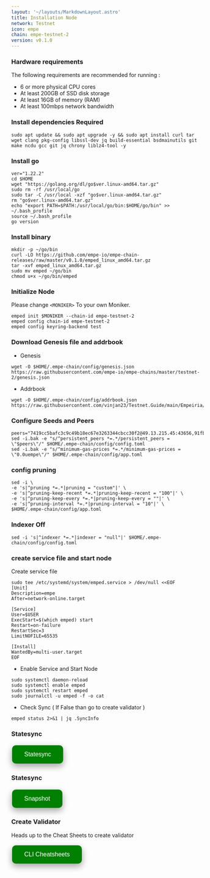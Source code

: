 ```yaml
---
layout: '~/layouts/MarkdownLayout.astro'
title: Installation Node
network: Testnet
icon: empe
chain: empe-testnet-2
version: v0.1.0
---
```


### Hardware requirements

The following requirements are recommended for running :

- 6 or more physical CPU cores
- At least 200GB of SSD disk storage
- At least 16GB of memory (RAM)
- At least 100mbps network bandwidth


### Install dependencies Required

```
sudo apt update && sudo apt upgrade -y && sudo apt install curl tar wget clang pkg-config libssl-dev jq build-essential bsdmainutils git make ncdu gcc git jq chrony liblz4-tool -y
```

### Install go

```
ver="1.22.2"
cd $HOME
wget "https://golang.org/dl/go$ver.linux-amd64.tar.gz"
sudo rm -rf /usr/local/go
sudo tar -C /usr/local -xzf "go$ver.linux-amd64.tar.gz"
rm "go$ver.linux-amd64.tar.gz"
echo "export PATH=$PATH:/usr/local/go/bin:$HOME/go/bin" >> ~/.bash_profile
source ~/.bash_profile
go version
```

### Install binary

```
mkdir -p ~/go/bin
curl -LO https://github.com/empe-io/empe-chain-releases/raw/master/v0.1.0/emped_linux_amd64.tar.gz
tar -xvf emped_linux_amd64.tar.gz
sudo mv emped ~/go/bin
chmod u+x ~/go/bin/emped
```

### Initialize Node

Please change `<MONIKER>` To your own Moniker.

```
emped init $MONIKER --chain-id empe-testnet-2
emped config chain-id empe-testnet-2
emped config keyring-backend test
```

### Download Genesis file and addrbook

- Genesis

```
wget -O $HOME/.empe-chain/config/genesis.json https://raw.githubusercontent.com/empe-io/empe-chains/master/testnet-2/genesis.json
```
- Addrbook
```
wget -O $HOME/.empe-chain/config/addrbook.json https://raw.githubusercontent.com/vinjan23/Testnet.Guide/main/Empeiria/addrbook.json
```

### Configure Seeds and Peers

```
peers="7419cc5bafc3c9c49b18ec67e3263344cbcc30f2@49.13.215.45:43656,91fb8e75a4b92589211d47d5a9ce934d32733043@116.202.48.104:26656,771b5350519d6081784f70d9be692e76b635529a@188.245.88.126:43656,06bd2afb77d94d2f3c5fe8abbdabb4499ca95793@65.21.97.150:40656,5406f64d38f433cca31c2f6e96d5619fa92be5b5@168.119.179.250:26656,e941537fbe6d86c9bf58aeb880e3212dc3f82086@84.247.141.94:656,94529b5e044f208d1869980f456a53fcef8fb321@14.167.155.13:43656,829207ca2cf7debb16787a79c9fc1aa94e9b55ea@116.203.238.65:43656,080d9cc12e08fb64dd0f4528d0da4a84d5d9428e@37.27.83.234:26656,9e120e5cb5822fbb224d5c1ae2c7f0149b80fc99@45.67.216.220:43656"
sed -i.bak -e "s/^persistent_peers *=.*/persistent_peers = \"$peers\"/" $HOME/.empe-chain/config/config.toml
sed -i.bak -e "s/^minimum-gas-prices *=.*/minimum-gas-prices = \"0.0uempe\"/" $HOME/.empe-chain/config/app.toml
```

### config pruning

```
sed -i \
-e 's|^pruning *=.*|pruning = "custom"|' \
-e 's|^pruning-keep-recent *=.*|pruning-keep-recent = "100"|' \
-e 's|^pruning-keep-every *=.*|pruning-keep-every = ""|' \
-e 's|^pruning-interval *=.*|pruning-interval = "10"|' \
$HOME/.empe-chain/config/app.toml
```

### Indexer Off

```
sed -i 's|^indexer *=.*|indexer = "null"|' $HOME/.empe-chain/config/config.toml
```

### create service file and start node

Create service file

```
sudo tee /etc/systemd/system/emped.service > /dev/null <<EOF
[Unit]
Description=empe
After=network-online.target

[Service]
User=$USER
ExecStart=$(which emped) start
Restart=on-failure
RestartSec=3
LimitNOFILE=65535

[Install]
WantedBy=multi-user.target
EOF
```

- Enable Service and Start Node

```
sudo systemctl daemon-reload
sudo systemctl enable emped
sudo systemctl restart emped
sudo journalctl -u emped -f -o cat
```

- Check Sync ( If False than go to create validator )
```
emped status 2>&1 | jq .SyncInfo
```

### Statesync
<a href="https://service.vinjan.xyz/testnet/empeiria/statesync" target="_blank">
  <button style="background-color: green; border: none; color: white; padding: 15px 32px; text-align: center; text-decoration: none; display: inline-block; font-size: 16px; margin: 4px 2px; cursor: pointer; border-radius: 10px; box-shadow: 0 8px 16px 0 rgba(0,0,0,0.2), 0 6px 20px 0 rgba(0,0,0,0.19);" onmouseover="this.style.boxShadow='0 0 0 4px rgba(0,255,0,0.5)'" onmouseout="this.style.boxShadow='0 8px 16px 0 rgba(0,0,0,0.2), 0 6px 20px 0 rgba(0,0,0,0.19)'">Statesync</button>
</a>

### Statesync
<a href="https://service.vinjan.xyz/testnet/empeiria/snapshot" target="_blank">
  <button style="background-color: green; border: none; color: white; padding: 15px 32px; text-align: center; text-decoration: none; display: inline-block; font-size: 16px; margin: 4px 2px; cursor: pointer; border-radius: 10px; box-shadow: 0 8px 16px 0 rgba(0,0,0,0.2), 0 6px 20px 0 rgba(0,0,0,0.19);" onmouseover="this.style.boxShadow='0 0 0 4px rgba(0,255,0,0.5)'" onmouseout="this.style.boxShadow='0 8px 16px 0 rgba(0,0,0,0.2), 0 6px 20px 0 rgba(0,0,0,0.19)'">Snapshot</button>
</a>

### Create Validator

Heads up to the Cheat Sheets to create validator

<a href="https://service.vinjan.xyz/testnet/empeiria/cheat" target="_blank">
  <button style="background-color: green; border: none; color: white; padding: 15px 32px; text-align: center; text-decoration: none; display: inline-block; font-size: 16px; margin: 4px 2px; cursor: pointer; border-radius: 10px; box-shadow: 0 8px 16px 0 rgba(0,0,0,0.2), 0 6px 20px 0 rgba(0,0,0,0.19);" onmouseover="this.style.boxShadow='0 0 0 4px rgba(0,255,0,0.5)'" onmouseout="this.style.boxShadow='0 8px 16px 0 rgba(0,0,0,0.2), 0 6px 20px 0 rgba(0,0,0,0.19)'">CLI Cheatsheets</button>
</a>
